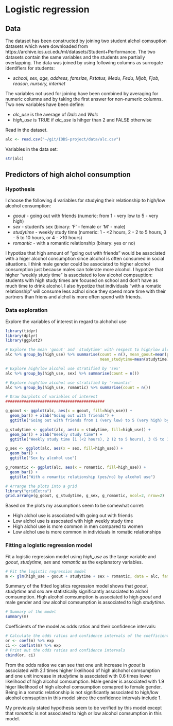 # Logistic regression

## Data
The dataset has been constructed by joining two student alchol comsuption datasets which were downloaded from https://archive.ics.uci.edu/ml/datasets/Student+Performance. The two datasets contain the same variables and the students are partially overlapping. The data was joined by using following columns as surrogate identifiers for students:

* *school, sex, age, address, famsize, Pstatus, Medu, Fedu, Mjob, Fjob, reason, nursery, internet*

The variables not used for joining have been combined by averaging for numeric columns and by taking the first answer for non-numeric columns. Two new variables have been define:

* *alc_use* is the average of *Dalc* and *Walc*
* *high_use* is TRUE if *alc_use* is hihger than 2 and FALSE otherwise

Read in the dataset.

```r
alc <- read.csv("~/git/IODS-project/data/alc.csv")
```

Variables in the data set:
```r
str(alc)
```

## Predictors of high alchol consumption

### Hypothesis
I choose the following 4 variables for studying their relationship to high/low alcohol consumption:

* *goout*  - going out with friends (numeric: from 1 - very low to 5 - very high)
* *sex* - student's sex (binary: 'F' - female or 'M' - male)
* *studytime* - weekly study time (numeric: 1 - <2 hours, 2 - 2 to 5 hours, 3 - 5 to 10 hours, or 4 - >10 hours)
* *romantic* - with a romantic relationship (binary: yes or no) 

I hypotize that high amount of "going out with friends" would be associated with a higer alcohol consumption since alcohol is often consumed in social situations. I think male gender could be associated to higher alcohol consumption just because males can tolerate more alcohol. I hypotize that higher "weekly study time" is associated to low alcohol compsuption: students with high study times are focused on school and don't have as much time to drink alcohol. I also hypotize that individuals "with a romatic relationship" will consume less aclhol since they spend more time with their partners than friens and alchol is more often spend with friends.

### Data exploration
Explore the variables of interest in regard to alchohol use

```r
library(tidyr)
library(dplyr)
library(ggplot2)

# Explore the mean 'goout' and 'studytime' with respect to high/low alcohol use
alc %>% group_by(high_use) %>% summarise(count = n(), mean_goout=mean(goout),
                                         mean_studytime=mean(studytime))

# Explore high/low alcohol use stratified by 'sex'
alc %>% group_by(high_use, sex) %>% summarise(count = n())

# Explore high/low alcohol use stratified by 'romantic'
alc %>% group_by(high_use, romantic) %>% summarise(count = n())

# Draw barplots of variables of interest
###########################################

g_goout <- ggplot(alc, aes(x = goout, fill=high_use)) +
  geom_bar() + xlab("Going out with friends") +
  ggtitle("Going out with friends from 1 (very low) to 5 (very high) by alcohol use")

g_studytime <- ggplot(alc, aes(x = studytime, fill=high_use)) +
  geom_bar() + xlab("Weekly study time") +
  ggtitle("Weekly study time [1 (<2 hours), 2 (2 to 5 hours), 3 (5 to 10 hours), or 4 (>10 hours)] by alchol use")

g_sex <- ggplot(alc, aes(x = sex, fill=high_use)) +
  geom_bar() + 
  ggtitle("Sex by alcohol use")

g_romantic <- ggplot(alc, aes(x = romantic, fill=high_use)) +
  geom_bar() + 
  ggtitle("With a romantic relationship (yes/no) by alcohol use")

# Arrange the plots into a grid
library("gridExtra")
grid.arrange(g_goout, g_studytime, g_sex, g_romantic, ncol=2, nrow=2)


```

Based on the plots my assumptions seem to be somewhat corret:

* High alchol use is associated with going out with friends
* Low alchol use is asscoated with high weekly study time
* High alchol use is more common in men compared to women
* Low alchol use is more common in individuals in romatic relationships

### Fitting a logistic regression model

Fit a logistic regression model using *high_use* as the targe variable and *goout*, *studytime*, *sex* and *romantic* as the explanatory variables.

```r
# Fit the logistic regression model
m <- glm(high_use ~ goout + studytime + sex + romantic, data = alc, family = "binomial")
```

Summary of the fitted logistics regression model shows that *goout*, *studytime* and *sex* are statistically significantly associated to alchol comsumption. High alcohol comsumption is associated to high *goout* and male gender and low alcohol comsumption is associated to high *studytime*.

```r
# Summary of the model
summary(m)
```

Coefficients of the model as odds ratios and their confidence intervals:
```r
# Calculate the odds ratios and confidence intervals of the coefficients
or <- coef(m) %>% exp
ci <- confint(m) %>% exp
# Print out the odds ratios and confidence intervals
cbind(or, ci)
```
From the odds ratios we can see that one unit increase in *goout* is associated with 2.1 times higher likelihood of high alchohol comsumption and one unit increase in *studytime* is associated with 0.6 times lower likelihood of high alcohol comsumption. Male gender is associated with 1.9 higer likelihood of high alcohol comsumption comapred to female gender. Being in a romatic relationship is not significantly associated to high/low alcohol comsuption in this model since the confidence intervals include 1.

My previously stated hypothesis seem to be verified by this model except that *romantic* is not associated to high or low alcohol comsumption in this model.

